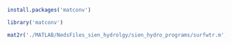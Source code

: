 ```r
install.packages('matconv')
```

```r
library('matconv')

mat2r('./MATLAB/NedsFiles_sien_hydrolgy/sien_hydro_programs/surfwtr.m', pathOutR = './Rcode/surfwtr.r')
```
